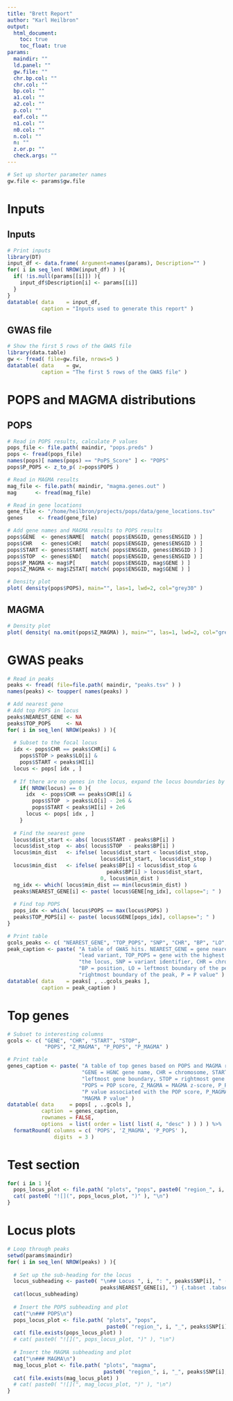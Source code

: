 ```yaml
---
title: "Brett Report"
author: "Karl Heilbron"
output: 
  html_document:
    toc: true
    toc_float: true
params:
  maindir: ""
  ld.panel: ""
  gw.file: ""
  chr.bp.col: ""
  chr.col: ""
  bp.col: ""
  a1.col: ""
  a2.col: ""
  p.col: ""
  eaf.col: ""
  n1.col: ""
  n0.col: ""
  n.col: ""
  n: ""
  z.or.p: ""
  check.args: ""
---
```


```r
# Set up shorter parameter names
gw.file <- params$gw.file
```

# Inputs {.tabset .tabset-pills}
## Inputs
```r

# Print inputs
library(DT)
input_df <- data.frame( Argument=names(params), Description="" )
for( i in seq_len( NROW(input_df) ) ){
  if( !is.null(params[[i]]) ){
    input_df$Description[i] <- params[[i]]
  }
}
datatable( data    = input_df,
           caption = "Inputs used to generate this report" )
```

## GWAS file
```r

# Show the first 5 rows of the GWAS file
library(data.table)
gw <- fread( file=gw.file, nrows=5 )
datatable( data    = gw, 
           caption = "The first 5 rows of the GWAS file" )
```

# POPS and MAGMA distributions {.tabset .tabset-pills}
## POPS
```r

# Read in POPS results, calculate P values
pops_file <- file.path( maindir, "pops.preds" )
pops <- fread(pops_file)
names(pops)[ names(pops) == "PoPS_Score" ] <- "POPS"
pops$P_POPS <- z_to_p( z=pops$POPS )

# Read in MAGMA results
mag_file <- file.path( maindir, "magma.genes.out" )
mag      <- fread(mag_file)

# Read in gene locations
gene_file <- "/home/heilbron/projects/pops/data/gene_locations.tsv"
genes     <- fread(gene_file)

# Add gene names and MAGMA results to POPS results
pops$GENE  <- genes$NAME[  match( pops$ENSGID, genes$ENSGID ) ]
pops$CHR   <- genes$CHR[   match( pops$ENSGID, genes$ENSGID ) ]
pops$START <- genes$START[ match( pops$ENSGID, genes$ENSGID ) ]
pops$STOP  <- genes$END[   match( pops$ENSGID, genes$ENSGID ) ]
pops$P_MAGMA <- mag$P[     match( pops$ENSGID, mag$GENE ) ]
pops$Z_MAGMA <- mag$ZSTAT[ match( pops$ENSGID, mag$GENE ) ]

# Density plot  
plot( density(pops$POPS), main="", las=1, lwd=2, col="grey30" )
```

## MAGMA
```r

# Density plot
plot( density( na.omit(pops$Z_MAGMA) ), main="", las=1, lwd=2, col="grey30" )
```

# GWAS peaks
```r

# Read in peaks
peaks <- fread( file=file.path( maindir, "peaks.tsv" ) )
names(peaks) <- toupper( names(peaks) )

# Add nearest gene
# Add top POPS in locus
peaks$NEAREST_GENE <- NA
peaks$TOP_POPS     <- NA
for( i in seq_len( NROW(peaks) ) ){
  
  # Subset to the focal locus
  idx <- pops$CHR == peaks$CHR[i] & 
    pops$STOP > peaks$LO[i] &
    pops$START < peaks$HI[i]
  locus <- pops[ idx , ]
  
  # If there are no genes in the locus, expand the locus boundaries by +/- 2Mb
    if( NROW(locus) == 0 ){
      idx  <- pops$CHR == peaks$CHR[i] & 
        pops$STOP  > peaks$LO[i] - 2e6 &
        pops$START < peaks$HI[i] + 2e6
      locus <- pops[ idx , ]
    }
    
  # Find the nearest gene
  locus$dist_start <- abs( locus$START - peaks$BP[i] )
  locus$dist_stop  <- abs( locus$STOP  - peaks$BP[i] )
  locus$min_dist   <- ifelse( locus$dist_start < locus$dist_stop,
                              locus$dist_start,  locus$dist_stop )
  locus$min_dist   <- ifelse( peaks$BP[i] < locus$dist_stop & 
                                peaks$BP[i] > locus$dist_start,
                              0, locus$min_dist )
  ng_idx <- which( locus$min_dist == min(locus$min_dist) )
  peaks$NEAREST_GENE[i] <- paste( locus$GENE[ng_idx], collapse="; " )
  
  # Find top POPS
  pops_idx <- which( locus$POPS == max(locus$POPS) )
  peaks$TOP_POPS[i] <- paste( locus$GENE[pops_idx], collapse="; " )
}

# Print table
gcols_peaks <- c( "NEAREST_GENE", "TOP_POPS", "SNP", "CHR", "BP", "LO", "HI", "P" )
peak_caption <- paste( "A table of GWAS hits. NEAREST_GENE = gene nearest to the",
                       "lead variant, TOP_POPS = gene with the highest POPS in",
                       "the locus, SNP = variant identifier, CHR = chromosome,",
                       "BP = position, LO = leftmost boundary of the peak, HI =",
                       "rightmost boundary of the peak, P = P value" )
datatable( data    = peaks[ , ..gcols_peaks ], 
           caption = peak_caption )
```

# Top genes
```r

# Subset to interesting columns
gcols <- c( "GENE", "CHR", "START", "STOP", 
            "POPS", "Z_MAGMA", "P_POPS", "P_MAGMA" )

# Print table
genes_caption <- paste( "A table of top genes based on POPS and MAGMA results.",
                        "GENE = HGNC gene name, CHR = chromosome, START =",
                        "leftmost gene boundary, STOP = rightmost gene boundary,",
                        "POPS = POP score, Z_MAGMA = MAGMA z-score, P_POPS =",
                        "P value associated with the POP score, P_MAGMA =",
                        "MAGMA P value" )
datatable( data     = pops[ , ..gcols ],
           caption  = genes_caption,
           rownames = FALSE,
           options  = list( order = list( list( 4, "desc" ) ) ) ) %>%
  formatRound( columns = c( 'POPS', 'Z_MAGMA', 'P_POPS' ), 
               digits  = 3 )
```

# Test section
```r
for( i in 1 ){
  pops_locus_plot <- file.path( "plots", "pops", paste0( "region_", i, "_rs35749011.jpg" ) )
  cat( paste0( "![](", pops_locus_plot, ")" ), "\n")
}
```

# Locus plots
```r

# Loop through peaks
setwd(params$maindir)
for( i in seq_len( NROW(peaks) ) ){
  
  # Set up the sub-heading for the locus
  locus_subheading <- paste0( "\n## Locus ", i, ": ", peaks$SNP[i], " (", 
                              peaks$NEAREST_GENE[i], ") {.tabset .tabset-pills}\n")
  cat(locus_subheading)
  
  # Insert the POPS subheading and plot
  cat("\n### POPS\n")
  pops_locus_plot <- file.path( "plots", "pops", 
                                paste0( "region_", i, "_", peaks$SNP[i], ".jpg" ) )
  cat( file.exists(pops_locus_plot) )
  # cat( paste0( "![](", pops_locus_plot, ")" ), "\n")
  
  # Insert the MAGMA subheading and plot
  cat("\n### MAGMA\n")
  mag_locus_plot <- file.path( "plots", "magma", 
                               paste0( "region_", i, "_", peaks$SNP[i], ".jpg" ) )
  cat( file.exists(mag_locus_plot) )
  # cat( paste0( "![](", mag_locus_plot, ")" ), "\n")
}
```




